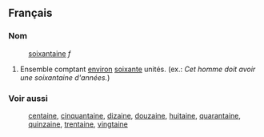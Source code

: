 ==Français==
===Nom===
:[[soixantaine]] ''f''
#Ensemble comptant [[environ]] [[soixante]] unités. (ex.: ''Cet homme doit avoir une soixantaine d'années.'')
===Voir aussi===
:[[centaine]], [[cinquantaine]], [[dizaine]], [[douzaine]], [[huitaine]], [[quarantaine]], [[quinzaine]], [[trentaine]], [[vingtaine]]